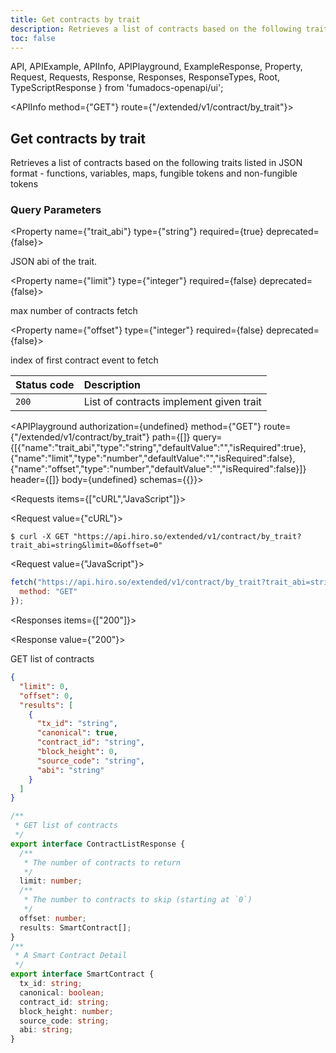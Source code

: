 ```yaml
---
title: Get contracts by trait
description: Retrieves a list of contracts based on the following traits listed in JSON format -  functions, variables, maps, fungible tokens and non-fungible tokens.
toc: false
---
```


  API,
  APIExample,
  APIInfo,
  APIPlayground,
  ExampleResponse,
  Property,
  Request,
  Requests,
  Response,
  Responses,
  ResponseTypes,
  Root,
  TypeScriptResponse
} from 'fumadocs-openapi/ui';

<Root baseUrl="https://api.hiro.so">

<API>

<APIInfo method={"GET"} route={"/extended/v1/contract/by_trait"}>

## Get contracts by trait

Retrieves a list of contracts based on the following traits listed in JSON format -  functions, variables, maps, fungible tokens and non-fungible tokens
### Query Parameters

<Property name={"trait_abi"} type={"string"} required={true} deprecated={false}>

JSON abi of the trait.

</Property>

<Property name={"limit"} type={"integer"} required={false} deprecated={false}>

max number of contracts fetch

</Property>

<Property name={"offset"} type={"integer"} required={false} deprecated={false}>

index of first contract event to fetch

</Property>

| Status code | Description |
| :------ | :------ |
| `200` | List of contracts implement given trait |

<APIPlayground authorization={undefined} method={"GET"} route={"/extended/v1/contract/by_trait"} path={[]} query={[{"name":"trait_abi","type":"string","defaultValue":"","isRequired":true},{"name":"limit","type":"number","defaultValue":"","isRequired":false},{"name":"offset","type":"number","defaultValue":"","isRequired":false}]} header={[]} body={undefined} schemas={{}}>

</APIPlayground>

</APIInfo>

<APIExample>

<Requests items={["cURL","JavaScript"]}>

<Request value={"cURL"}>

```terminal
$ curl -X GET "https://api.hiro.so/extended/v1/contract/by_trait?trait_abi=string&limit=0&offset=0"
```

</Request>

<Request value={"JavaScript"}>

```js
fetch("https://api.hiro.so/extended/v1/contract/by_trait?trait_abi=string&limit=0&offset=0", {
  method: "GET"
});
```

</Request>

</Requests>

<Responses items={["200"]}>

<Response value={"200"}>

GET list of contracts

<ResponseTypes>

<ExampleResponse>

```json
{
  "limit": 0,
  "offset": 0,
  "results": [
    {
      "tx_id": "string",
      "canonical": true,
      "contract_id": "string",
      "block_height": 0,
      "source_code": "string",
      "abi": "string"
    }
  ]
}
```

</ExampleResponse>

<TypeScriptResponse>

```ts
/**
 * GET list of contracts
 */
export interface ContractListResponse {
  /**
   * The number of contracts to return
   */
  limit: number;
  /**
   * The number to contracts to skip (starting at `0`)
   */
  offset: number;
  results: SmartContract[];
}
/**
 * A Smart Contract Detail
 */
export interface SmartContract {
  tx_id: string;
  canonical: boolean;
  contract_id: string;
  block_height: number;
  source_code: string;
  abi: string;
}
```

</TypeScriptResponse>

</ResponseTypes>

</Response>

</Responses>

</APIExample>

</API>

</Root>
